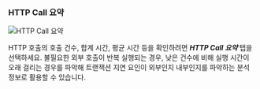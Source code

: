 ### HTTP Call 요약

![HTTP Call 요약](/img/analysis-tx-http-call.png)

HTTP 호출의 호출 건수, 합계 시간, 평균 시간 등을 확인하려면 ***HTTP Call 요약*** 탭을 선택하세요. 불필요한 외부 호출이 반복 실행되는 경우, 낮은 건수에 비해 실행 시간이 오래 걸리는 경우를 파악해 트랜잭션 지연 요인이 외부인지 내부인지를 파악하는 분석 정보로 활용할 수 있습니다.